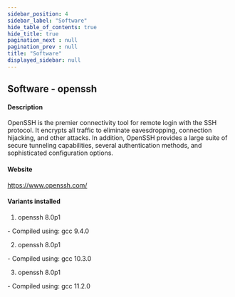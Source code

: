 ```yaml
---
sidebar_position: 4
sidebar_label: "Software"
hide_table_of_contents: true
hide_title: true
pagination_next : null
pagination_prev : null
title: "Software"
displayed_sidebar: null
---
```


## Software - openssh


#### Description
OpenSSH is the premier connectivity tool for remote login with the SSH protocol. It encrypts all traffic to eliminate eavesdropping, connection hijacking, and other attacks. In addition, OpenSSH provides a large suite of secure tunneling capabilities, several authentication methods, and sophisticated configuration options.

#### Website
https://www.openssh.com/

#### Variants installed
1. openssh 8.0p1
<div class="ul-circle">
    - Compiled using: gcc 9.4.0
</div>

2. openssh 8.0p1
<div class="ul-circle">
    - Compiled using: gcc 10.3.0
</div>

3. openssh 8.0p1
<div class="ul-circle">
    - Compiled using: gcc 11.2.0
</div>

